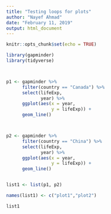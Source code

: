 ```yaml
---
title: "Testing loops for plots"
author: "Nayef Ahmad"
date: "February 11, 2019"
output: html_document
---
```


```r
knitr::opts_chunk$set(echo = TRUE)
```

```r
library(gapminder)
library(tidyverse)



p1 <- gapminder %>% 
      filter(country == "Canada") %>% 
      select(lifeExp, 
             year) %>% 
      ggplot(aes(x = year, 
                 y = lifeExp)) +
      geom_line()



p2 <- gapminder %>% 
      filter(country == "China") %>% 
      select(lifeExp, 
             year) %>% 
      ggplot(aes(x = year, 
                 y = lifeExp)) +
      geom_line()


list1 <- list(p1, p2)

names(list1) <- c("plot1","plot2")

```

```r
list1

```

